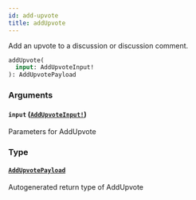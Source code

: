 ```yaml
---
id: add-upvote
title: addUpvote
---
```


Add an upvote to a discussion or discussion comment.

```graphql
addUpvote(
  input: AddUpvoteInput!
): AddUpvotePayload

```

### Arguments

#### `input` ([`AddUpvoteInput!`](/docs/api/inputs/add-upvote-input))

Parameters for AddUpvote

### Type

#### [`AddUpvotePayload`](/docs/api/objects/add-upvote-payload)

Autogenerated return type of AddUpvote
